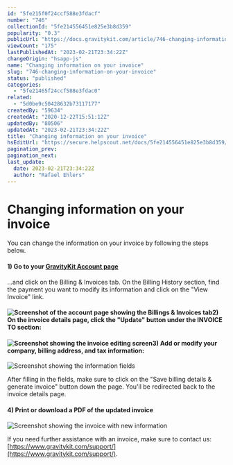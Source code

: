 ```yaml
---
id: "5fe215f0f24ccf588e3fdacf"
number: "746"
collectionId: "5fe214556451e825e3b8d359"
popularity: "0.3"
publicUrl: "https://docs.gravitykit.com/article/746-changing-information-on-your-invoice"
viewCount: "175"
lastPublishedAt: "2023-02-21T23:34:22Z"
changeOrigin: "hsapp-js"
name: "Changing information on your invoice"
slug: "746-changing-information-on-your-invoice"
status: "published"
categories: 
  - "5fe21465f24ccf588e3fdac0"
related: 
  - "5d0be9c50428632b73117177"
createdBy: "59634"
createdAt: "2020-12-22T15:51:12Z"
updatedBy: "80506"
updatedAt: "2023-02-21T23:34:22Z"
title: "Changing information on your invoice"
hsEditUrl: "https://secure.helpscout.net/docs/5fe214556451e825e3b8d359/article/5fe215f0f24ccf588e3fdacf"
pagination_prev: 
pagination_next: 
last_update:
  date: 2023-02-21T23:34:22Z
  author: "Rafael Ehlers"
---
```


# Changing information on your invoice

You can change the information on your invoice by following the steps below.

#### **1) Go to your [GravityKit Account page](https://www.gravitykit.com/account/)**

...and click on the Billing &amp; Invoices tab. On the Billing History section, find the payment you want to modify its information and click on the "View Invoice" link.

#### ![Screenshot of the account page showing the Billings & Invoices tab](https://s3.amazonaws.com/helpscout.net/docs/assets/54c58489e4b051242988532c/images/63f550bcc490cd5d5b96a0d6/file-YVORXXoW7y.png)2) On the invoice details page, click the "Update" button under the INVOICE TO section:

#### ![Screenshot showing the invoice editing screen](https://s3.amazonaws.com/helpscout.net/docs/assets/54c58489e4b051242988532c/images/63f55105c490cd5d5b96a0d7/file-Tc8kSsrZFo.png)3) Add or modify your company, billing address, and tax information:

![Screenshot showing the information fields](https://s3.amazonaws.com/helpscout.net/docs/assets/54c58489e4b051242988532c/images/63f55191b7da6b15a7ea191d/file-o2V4pyUbE3.png)

After filling in the fields, make sure to click on the "Save billing details &amp; generate invoice" button down the page. You'll be redirected back to the invoice details page.

#### 4) Print or download a PDF of the updated invoice

![Screenshot showing the invoice with new information](https://s3.amazonaws.com/helpscout.net/docs/assets/54c58489e4b051242988532c/images/63f551cd3c396c395ec0ec82/file-TQUScpAcaW.png)

If you need further assistance with an invoice, make sure to contact us: [https://www.gravitykit.com/support/](https://www.gravitykit.com/support/).